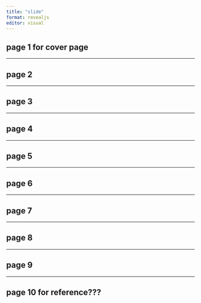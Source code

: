 ```yaml
---
title: "slide"
format: revealjs
editor: visual
---
```


## page 1 for cover page

---

## page 2

---

## page 3

---

## page 4

--- 

## page 5

---

## page 6

---

## page 7

---

## page 8

---

## page 9

---

## page 10 for reference???